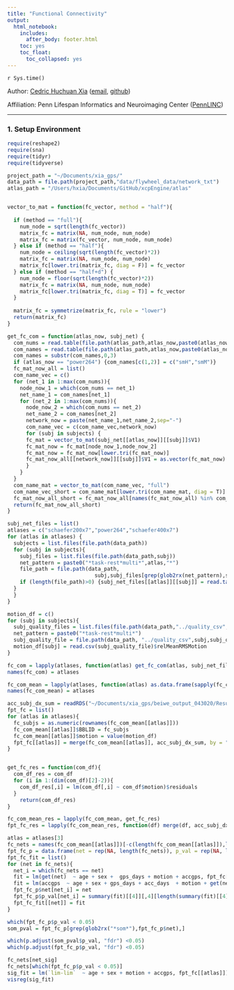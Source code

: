 ```yaml
---
title: "Functional Connectivity"
output:
  html_notebook:
    includes:
      after_body: footer.html
    toc: yes
    toc_float:
      toc_collapsed: yes
---
```

`r Sys.time()`

Author: [Cedric Huchuan Xia](https://www.pennlinc.io/team/Cedric-Huchuan-Xia) ([email](hxia@upenn.edu), [github](https://github.com/cedricx/))

Affiliation: Penn Lifespan Informatics and Neuroimaging Center ([PennLINC](pennlinc.io)) 

***

### 1. Setup Environment 
```r
require(reshape2)
require(sna)
require(tidyr)
require(tidyverse)
```

```r
project_path = "~/Documents/xia_gps/"
data_path = file.path(project_path,"data/flywheel_data/network_txt")
atlas_path = "/Users/hxia/Documents/GitHub/xcpEngine/atlas"


vector_to_mat = function(fc_vector, method = "half"){
  
  if (method == "full"){
    num_node = sqrt(length(fc_vector))
    matrix_fc = matrix(NA, num_node, num_node)
    matrix_fc = matrix(fc_vector, num_node, num_node)
  } else if (method == "half"){
    num_node = ceiling(sqrt(length(fc_vector)*2))
    matrix_fc = matrix(NA, num_node, num_node)
    matrix_fc[lower.tri(matrix_fc, diag = F)] = fc_vector
  } else if (method == "half+d") {
    num_node = floor(sqrt(length(fc_vector)*2))
    matrix_fc = matrix(NA, num_node, num_node)
    matrix_fc[lower.tri(matrix_fc, diag = T)] = fc_vector
  }
  
  matrix_fc = symmetrize(matrix_fc, rule = "lower")
  return(matrix_fc)
}

get_fc_com = function(atlas_now, subj_net) {
  com_nums = read.table(file.path(atlas_path,atlas_now,paste0(atlas_now,"CommunityAffiliation.1D")))$V1
  com_names = read.table(file.path(atlas_path,atlas_now,paste0(atlas_now,"CommunityNames.txt")))$V1
  com_names = substr(com_names,0,3)
  if (atlas_now == "power264") {com_names[c(1,2)] = c("smH","smM")}
  fc_mat_now_all = list()
  com_name_vec = c()
  for (net_1 in 1:max(com_nums)){
    node_now_1 = which(com_nums == net_1)
    net_name_1 = com_names[net_1]
    for (net_2 in 1:max(com_nums)){
      node_now_2 = which(com_nums == net_2)
      net_name_2 = com_names[net_2]
      network_now = paste(net_name_1,net_name_2,sep="-")
      com_name_vec = c(com_name_vec,network_now)
      for (subj in subjects) {
      fc_mat = vector_to_mat(subj_net[[atlas_now]][[subj]]$V1)
      fc_mat_now = fc_mat[node_now_1,node_now_2]
      fc_mat_now = fc_mat_now[lower.tri(fc_mat_now)]
      fc_mat_now_all[[network_now]][[subj]]$V1 = as.vector(fc_mat_now)
      }
    }
  }
  com_name_mat = vector_to_mat(com_name_vec, "full")
  com_name_vec_short = com_name_mat[lower.tri(com_name_mat, diag = T)]
  fc_mat_now_all_short = fc_mat_now_all[names(fc_mat_now_all) %in% com_name_vec_short]   
  return(fc_mat_now_all_short)
}
```

```r
subj_net_files = list()
atlases = c("schaefer200x7","power264","schaefer400x7")
for (atlas in atlases) {
  subjects = list.files(file.path(data_path))
  for (subj in subjects){
    subj_files = list.files(file.path(data_path,subj))
    net_pattern = paste0("*task-rest*multi*",atlas,"*")
    file_path = file.path(data_path, 
                            subj,subj_files[grep(glob2rx(net_pattern),subj_files)])
    if (length(file_path)>0) {subj_net_files[[atlas]][[subj]] = read.table(file_path)
  }
  }
}

motion_df = c()
for (subj in subjects){
  subj_quality_files = list.files(file.path(data_path,"../quality_csv",subj))
  net_pattern = paste0("*task-rest*multi*")
  subj_quality_file = file.path(data_path, "../quality_csv",subj,subj_quality_files[grep(glob2rx(net_pattern),subj_quality_files)])
  motion_df[subj] = read.csv(subj_quality_file)$relMeanRMSMotion
}
```

```r
fc_com = lapply(atlases, function(atlas) get_fc_com(atlas, subj_net_files))
names(fc_com) = atlases

fc_com_mean = lapply(atlases, function(atlas) as.data.frame(sapply(fc_com[[atlas]], function(net_to_net) sapply(net_to_net, function(subj) mean(subj$V1, na.rm=T)))))
names(fc_com_mean) = atlases


```





```r
acc_subj_dx_sum = readRDS("~/Documents/xia_gps/beiwe_output_043020/Results/Group/acc_dx_demo_summary.RDS")
fpt_fc = list()
for (atlas in atlases){
  fc_subjs = as.numeric(rownames(fc_com_mean[[atlas]]))
  fc_com_mean[[atlas]]$BBLID = fc_subjs
  fc_com_mean[[atlas]]$motion = value(motion_df)
  fpt_fc[[atlas]] = merge(fc_com_mean[[atlas]], acc_subj_dx_sum, by = "BBLID")
}


get_fc_res = function(com_df){
  com_df_res = com_df
  for (i in 1:(dim(com_df)[2]-2)){
    com_df_res[,i] = lm(com_df[,i] ~ com_df$motion)$residuals
  }
    return(com_df_res)
}

fc_com_mean_res = lapply(fc_com_mean, get_fc_res)
fpt_fc_res = lapply(fc_com_mean_res, function(df) merge(df, acc_subj_dx_sum, by = "BBLID"))
```



```r
atlas = atlases[3]
fc_nets = names(fc_com_mean[[atlas]])[-c(length(fc_com_mean[[atlas]]),length(fc_com_mean[[atlas]])-1)]
fpt_fc_p = data.frame(net = rep(NA, length(fc_nets)), p_val = rep(NA, length(fc_nets)))
fpt_fc_fit = list()
for (net in fc_nets){
  net_i = which(fc_nets == net)
  fit = lm(get(net)  ~ age + sex +  gps_days + motion + accgps, fpt_fc[[atlas]])
  fit = lm(accgps  ~ age + sex + gps_days + acc_days  + motion + get(net), fpt_fc[[atlas]])
  fpt_fc_p$net[net_i] = net
  fpt_fc_p$p_val[net_i] = summary(fit)[[4]][,4][length(summary(fit)[[4]][,4])]
  fpt_fc_fit[[net]] = fit
}

which(fpt_fc_p$p_val < 0.05)
som_pval = fpt_fc_p[grep(glob2rx("*som*"),fpt_fc_p$net),]

which(p.adjust(som_pval$p_val, "fdr") <0.05)
which(p.adjust(fpt_fc_p$p_val, "fdr") <0.05)

fc_nets[net_sig]
fc_nets[which(fpt_fc_p$p_val < 0.05)]
sig_fit = lm(`lim-lim`  ~ age + sex + motion + accgps, fpt_fc[[atlas]])
visreg(sig_fit)
```

